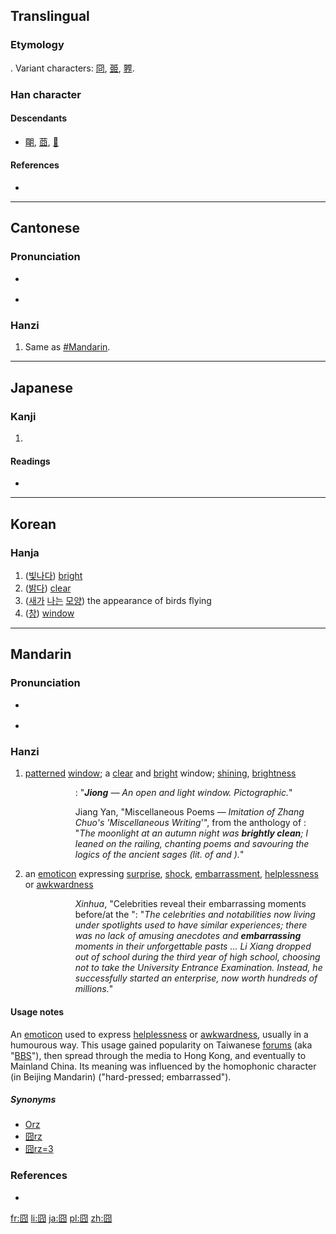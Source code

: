 {{also|冏}}
==Translingual==

===Etymology===
{{liushu|p}}. Variant characters: [[冏]], [[臦]], [[臩]].

===Han character===
{{Han char|rn=31|rad=囗|as=04|sn=7|four=6022<sub>7</sub>|canj=田金月 (WCB)}}

====Descendants====
* [[朙]], [[莔]], [[𥁰]]

====References====
* {{Han ref|kx=0217.100|dkj=04707|dj=0444.130|hdz=10715.120|uh=56E7|ud=22247|bh=CAA8|bd=51880}}

----

==Cantonese==

===Pronunciation===
* {{a|Guangzhou}} {{IPA|/kʷɪŋ³⁵/|lang=yue}}
* {{audio|Pronun 囧 yue.ogg|Audio (Guangzhou Yue)}}

===Hanzi===
{{yue-hanzi|jyut=|y=gwing2}}

# Same as [[#Mandarin]].

----

==Japanese==

===Kanji===
{{ja-kanji|grade=|rs=囗04}}

# {{defn|lang=ja|sort=囗04}}

====Readings====
* {{ja-readings|on=[[けい]] (kei), [[きょう]] (kyō)|kun=[[あきらか]] (akiraka)}}

----

==Korean==

===Hanja===
{{ko-hanja|hangeul=경|rv=gyeong|mr=kyŏng}}

# ([[빛나다]]) [[bright]]
# ([[밝다]]) [[clear]]
# ([[새]]가 [[날다|나는]] [[모양]]) the appearance of birds flying
# ([[창]]) [[window]]

----

==Mandarin==
{{was fwotd|2013|March|2}}
{{zh-hanzi|[[囧]]}}

===Pronunciation===
* {{a|Beijing}} {{IPA|/t͡ɕi̯ʊŋ˨˩˦/|lang=cmn}}
* {{audio|Pronun 囧 mandarin.ogg|Audio (Mandarin Chinese)}}

===Hanzi===
{{cmn-hanzi|pin=[[jiǒng]] ([[jiong3]])|wg=chiung<sup>3</sup>}}

# [[patterned]] [[window]]; a [[clear]] and [[bright]] window; [[shining]], [[brightness]]
#:{{Hani|《{{zh-n.|說文|Shuōwén|Shuowen (book)}}‧囧{{zh-n.|部|bù|part, character radical}}》：“'''囧'''，{{zh-n.|窗牖|chuāngyǒu|window}}{{zh-n.|麗廔|lìlóu|transparent and bright}}{{zh-n.|闓明|kǎimíng|wide-open and bright}}，{{zh-n.|象形|xiàngxíng|pictographic}}。”}}
#::''{{w|Shuowen Jiezi}}'': "'''''Jiong''' — An open and light window. Pictographic.''"
#:{{Hani|《{{zh-n.|文選|Wénxuǎn|Wen Xuan (book)}}‧{{zh-n.|江淹|Jiāng Yān|Jiang Yan (person)}}〈{{zh-n.|雜體詩|zátǐshī|poems with nonconventional styles}}‧{{zh-n.|效|xiào|to imitate}}{{zh-n.|張綽|Zhāng Chuò|Zhang Chuo (person)}}“{{zh-n.|雜述|záshù|miscellaneous writing}}”〉》：“'''囧囧'''{{zh-n.|秋|qiū|autumn}}{{zh-n.|月|yuè|moon}}{{zh-n.|明|míng|bright}}，{{zh-n.|憑|píng|to lean}}{{zh-n.|軒|xuān|railing}}{{zh-n.|詠|yǒng|to chant}}{{zh-n.|堯|Yáo|Yao (sage name)}}{{zh-n.|老|lǎo|old, Laozi}}。”}}
#::Jiang Yan, "Miscellaneous Poems — ''Imitation of Zhang Chuo's 'Miscellaneous Writing'''", from the anthology of ''{{w|Wen Xuan}}'': "''The moonlight at an autumn night was '''brightly clean'''; I leaned on the railing, chanting poems and savouring the logics of the ancient sages (lit. of {{w|Emperor Yao|Yao}} and {{w|Laozi}}).''"
# {{context|neologism|slang|jocular|lang=cmn}} an [[emoticon]] expressing [[surprise]], [[shock]], [[embarrassment]], [[helplessness]] or [[awkwardness]]
#:{{Hani|新華網《[http://big5.xinhuanet.com/gate/big5/news.xinhuanet.com/overseas/2011-06/07/c_121501794.htm 眾名人爆料高考'''囧'''事]》：“{{zh-n.|而|ér|however}}{{zh-n.|那些|nàxiē|those}}{{zh-n.|生活|shēnghuó|to live, life}}{{zh-n.|在|zài|at}}{{zh-n.|光環|guānghuán|halo, ring of light}}{{zh-n.|中|zhōng|in}}{{zh-n.|的|de|possessive marker}}{{zh-n.|明星|míngxīng|celebrity}}{{zh-n.|和|hé|and}}{{zh-n.|名人|míngrén|notability}}{{zh-n.|們|men|plural marker}}，{{zh-n.|曾經|céngjīng|once, before}}{{zh-n.|也|yě|also}}{{zh-n.|有|yǒu|to have}}{{zh-n.|過|guò|experiential perfective marker}}{{zh-n.|類似|lèisì|similar}}{{zh-n.|的|de|possessive marker}}{{zh-n.|經歷|jīnglì|experience}}，{{zh-n.|他們|tāmen|they}}{{zh-n.|難忘|nánwàng|unforgettable}}{{zh-n.|的|de|possessive marker}}{{zh-n.|往事|wǎngshì|past events}}{{zh-n.|中|zhōng|in}}{{zh-n.|也|yě|also}}{{zh-n.|不乏|bùfá|to not lack}}{{zh-n.|趣聞|qùwén|amusing anecdotes}}{{zh-n.|和|hé|and}}'''囧'''{{zh-n.|事|shì|thing}}…… {{zh-n.|李想|Lǐ Xiǎng|Li Xiang (person)}}{{zh-n.|在|zài|at}}{{zh-n.|高三|gāosān|third year of high school}}{{zh-n.|時|shí|(the time) when ...}}{{zh-n.|選擇|xuǎnzé|to choose}}{{zh-n.|放棄|fàngqì|to abandon}}{{zh-n.|高考|gāokǎo|college entrance examination}}，{{zh-n.|卻|què|but}}{{zh-n.|成功|chénggōng|to succeed}}{{zh-n.|創業|chuàngyè|to begin an undertaking}}，{{zh-n.|身價|shēnjià|social status}}{{zh-n.|上|shàng|top, to reach}}{{zh-n.|億|yì|a hundred million}}。”}}
#::''Xinhua'', "Celebrities reveal their embarrassing moments before/at the {{w|National Higher Education Entrance Examination|University Entrance Examination}}": "''The celebrities and notabilities now living under spotlights used to have similar experiences; there was no lack of amusing anecdotes and '''embarrassing''' moments in their unforgettable pasts ... Li Xiang dropped out of school during the third year of high school, choosing not to take the University Entrance Examination. Instead, he successfully started an enterprise, now worth hundreds of millions.''"

====Usage notes====
An [[emoticon]] used to express [[helplessness]] or [[awkwardness]], usually in a humourous way. This usage gained popularity on Taiwanese [[forums]] (aka "[[BBS]]"), then spread through the media to Hong Kong, and eventually to Mainland China. Its meaning was influenced by the homophonic character (in Beijing Mandarin) {{Hani|[[窘]]}} ("hard-pressed; embarrassed").

=====Synonyms=====
* [[Orz]]
* [[囧rz]]
* [[囧rz=3]]

===References===
* {{cite web|url=http://www.kenengba.com/post/611.html|title=2008年度十大新词|work=kenengba.com|language=Mandarin|accessdate=2009-09-15}}

[[fr:囧]]
[[li:囧]]
[[ja:囧]]
[[pl:囧]]
[[zh:囧]]